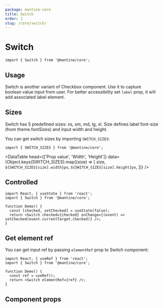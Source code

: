 ```yaml
---
package: mantine-core
title: Switch
order: 1
slug: /core/switch/
---
```



# Switch

<PageHeader
  source="mantine-core/src/Switch/Switch.tsx"
  docs="core/Switch.mdx"
  package="@mantine/core"
/>

```tsx
import { Switch } from '@mantine/core';
```

## Usage

Switch is another variant of <GatsbyLink to="/core/Checkbox">Checkbox</GatsbyLink>
component. Use it to capture boolean value input from user.
For better accessibility set `label` prop, it will add associated label element.

<SwitchConfigurator />

## Sizes

Switch has 5 predefined sizes: xs, sm, md, lg, xl.
Size defines label font-size (from <GatsbyLink to="/pages/theming/">theme.fontSizes</GatsbyLink>) and input width and height.

You can get switch sizes by importing `SWITCH_SIZES`:

```tsx
import { SWITCH_SIZES } from '@mantine/core';
```

<DataTable
  head={['Prop value', 'Width', 'Height']}
  data={Object.keys(SWITCH_SIZES).map((size) => [
    size,
    `${SWITCH_SIZES[size].width}px`,
    `${SWITCH_SIZES[size].height}px`,
  ])}
/>

## Controlled

```tsx
import React, { useState } from 'react';
import { Switch } from '@mantine/core';

function Demo() {
  const [checked, setChecked] = useState(false);
  return <Switch checked={checked} onChange={(event) => setChecked(event.currentTarget.checked)} />;
}
```

## Get element ref

You can get input ref by passing `elementRef` prop to Switch component:

```tsx
import React, { useRef } from 'react';
import { Switch } from '@mantine/core';

function Demo() {
  const ref = useRef();
  return <Switch elementRef={ref} />;
}
```

## Component props

<PropsTable component="Switch" />
